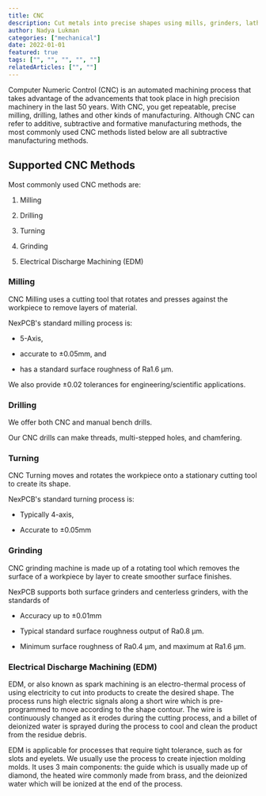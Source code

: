 ```yaml
---
title: CNC
description: Cut metals into precise shapes using mills, grinders, lathes and other machinery.
author: Nadya Lukman
categories: ["mechanical"]
date: 2022-01-01
featured: true
tags: ["", "", "", "", ""]
relatedArticles: ["", ""]
---
```


Computer Numeric Control (CNC) is an automated machining process that takes advantage of the advancements that took place in high precision machinery in the last 50 years. With CNC, you get repeatable, precise milling, drilling, lathes and other kinds of manufacturing. Although CNC can refer to additive, subtractive and formative manufacturing methods, the most commonly used CNC methods listed below are all subtractive manufacturing methods. 

## Supported CNC Methods

Most commonly used CNC methods are:

1.   Milling

2.   Drilling

3.   Turning

4.   Grinding

5.   Electrical Discharge Machining (EDM)

### Milling

CNC Milling uses a cutting tool that rotates and presses against the workpiece to remove layers of material.

NexPCB's standard milling process is:

-   5-Axis,

-   accurate to ±0.05mm, and 

-   has a standard surface roughness of Ra1.6 µm.

We also provide ±0.02 tolerances for engineering/scientific applications.

### Drilling

We offer both CNC and manual bench drills.

Our CNC drills can make threads, multi-stepped holes, and chamfering.  

### Turning

CNC Turning moves and rotates the workpiece onto a stationary cutting tool to create its shape.

NexPCB's standard turning process is:

-   Typically 4-axis,

-   Accurate to ±0.05mm

### Grinding

CNC grinding machine is made up of a rotating tool which removes the surface of a workpiece by layer to create smoother surface finishes.

NexPCB supports both surface grinders and centerless grinders, with the standards of

-   Accuracy up to ±0.01mm

-   Typical standard surface roughness output of Ra0.8 µm.

-   Minimum surface roughness of Ra0.4 µm, and maximum at Ra1.6 µm.

### Electrical Discharge Machining (EDM)

EDM, or also known as spark machining is an electro-thermal process of using electricity to cut into products to create the desired shape.  The process runs high electric signals along a short wire which is pre-programmed to move according to the shape contour. The wire is continuously changed as it erodes during the cutting process, and a billet of deionized water is sprayed during the process to cool and clean the product from the residue debris.

EDM is applicable for processes that require tight tolerance, such as for slots and eyelets. We usually use the process to create injection molding molds. It uses 3 main components: the guide which is usually made up of diamond, the heated wire commonly made from brass, and the deionized water which will be ionized at the end of the process.
